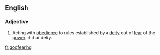 ==English==
===Adjective===
{{en-adj}}
# Acting with [[obedience]] to rules established by a [[deity]] out of [[fear]] of the [[power]] of that deity.


[[fr:godfearing]]